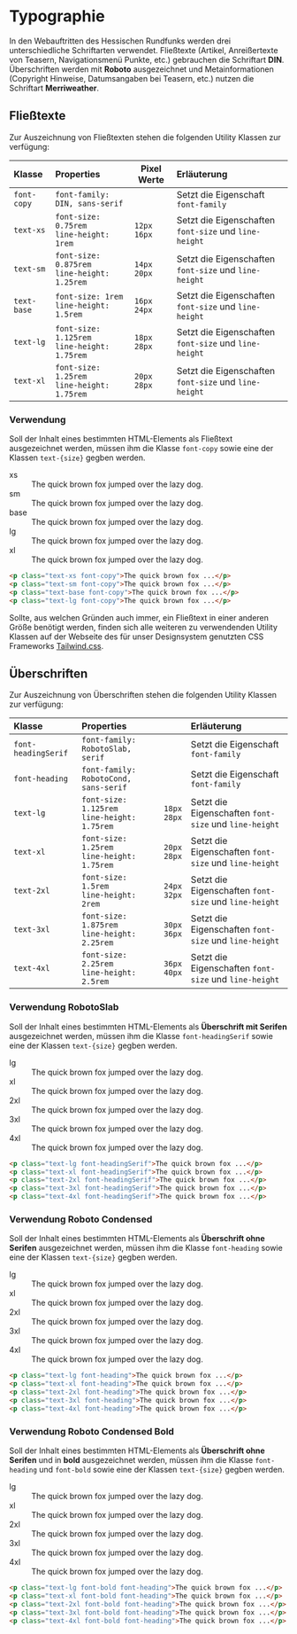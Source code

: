 
<Meta title="Dokumentation/Grundlegendes/Typographie" />

# Typographie

In den Webauftritten des Hessischen Rundfunks werden drei unterschiedliche Schriftarten verwendet. Fließtexte (Artikel, Anreißertexte von Teasern, Navigationsmenü Punkte, etc.) gebrauchen
die Schriftart **DIN**. Überschriften werden mit **Roboto** ausgezeichnet und Metainformationen (Copyright Hinweise, Datumsangaben bei Teasern, etc.) nutzen die Schriftart
**Merriweather**.

## Fließtexte

Zur Auszeichnung von Fließtexten stehen die folgenden Utility Klassen zur verfügung:

| Klasse      | Properties                                          | Pixel Werte      | Erläuterung                                           |
| :---------- | :---------------------------------------------------|----------------- | :---------------------------------------------------- |
| `font-copy` | `font-family: DIN, sans-serif`                      |                  | Setzt die Eigenschaft `font-family`                   |
| `text-xs`   | `font-size: 0.75rem` <br /> `line-height: 1rem`     |`12px`<br />`16px`| Setzt die Eigenschaften `font-size` und `line-height` |
| `text-sm`   | `font-size: 0.875rem` <br /> `line-height: 1.25rem` |`14px`<br />`20px`| Setzt die Eigenschaften `font-size` und `line-height` |
| `text-base` | `font-size: 1rem` <br /> `line-height: 1.5rem`      |`16px`<br />`24px`| Setzt die Eigenschaften `font-size` und `line-height` |
| `text-lg`   | `font-size: 1.125rem` <br /> `line-height: 1.75rem` |`18px`<br />`28px`| Setzt die Eigenschaften `font-size` und `line-height` |
| `text-xl`   | `font-size: 1.25rem` <br /> `line-height: 1.75rem`  |`20px`<br />`28px`| Setzt die Eigenschaften `font-size` und `line-height` |

### Verwendung

Soll der Inhalt eines bestimmten HTML-Elements als Fließtext ausgezeichnet werden, müssen ihm die Klasse `font-copy` sowie
eine der Klassen `text-{size}` gegben werden.

<div className="rounded-t-xl overflow-hidden bg-gradient-to-r from-purple-50 to-purple-100 p-10">
  <dl className="text-violet-600">
    <div className="flex items-start">
      <dt className="!m-0 w-16 flex-shrink-0 text-sm text-violet-600 text-opacity-50 font-mono leading-3">
        xs
      </dt>
      <dd className="truncate text-xs font-copy">
        The quick brown fox jumped over the lazy dog.
      </dd>
    </div>
    <div className="mt-6 flex items-start">
      <dt className="!m-0 w-16 flex-shrink-0 text-sm text-violet-600 text-opacity-50 font-mono leading-4">
        sm
      </dt>
      <dd className="truncate text-sm font-normal font-copy">
        The quick brown fox jumped over the lazy dog.
      </dd>
    </div>
    <div className="mt-6 flex items-start">
      <dt className="!m-0 w-16 flex-shrink-0 text-sm text-violet-600 text-opacity-50 font-mono leading-5">
        base
      </dt>
      <dd className="truncate text-base font-normal font-copy">
        The quick brown fox jumped over the lazy dog.
      </dd>
    </div>
    <div className=" mt-6 flex items-start">
      <dt className="!m-0 w-16 flex-shrink-0 text-sm text-violet-600 text-opacity-50 font-mono leading-6">
        lg
      </dt>
      <dd className="truncate text-lg font-normal font-copy">
        The quick brown fox jumped over the lazy dog.
      </dd>
    </div>
    <div className="mt-6 flex items-start">
      <dt className="!m-0 w-16 flex-shrink-0 text-sm text-violet-600 text-opacity-50 font-mono leading-6">
        xl
      </dt>
      <dd className="truncate text-xl font-normal font-copy">
        The quick brown fox jumped over the lazy dog.
      </dd>
    </div>
  </dl>
</div>

```html
<p class="text-xs font-copy">The quick brown fox ...</p>
<p class="text-sm font-copy">The quick brown fox ...</p>
<p class="text-base font-copy">The quick brown fox ...</p>
<p class="text-lg font-copy">The quick brown fox ...</p>
```

Sollte, aus welchen Gründen auch immer, ein Fließtext in einer anderen Größe benötigt werden, finden sich alle weiteren zu verwendenden Utility Klassen
auf der Webseite des für unser Designsystem genutzten CSS Frameworks [Tailwind.css](https://tailwindcss.com/docs/font-size).

## Überschriften

Zur Auszeichnung von Überschriften stehen die folgenden Utility Klassen zur verfügung:

| Klasse             | Properties                                          |                  | Erläuterung                                           |
| :------------------| :---------------------------------------------------|----------------- | :---------------------------------------------------- |
| `font-headingSerif`| `font-family: RobotoSlab, serif`                    |                  | Setzt die Eigenschaft `font-family`                   |
| `font-heading`     | `font-family: RobotoCond, sans-serif`               |                  | Setzt die Eigenschaft `font-family`                   |
| `text-lg`          | `font-size: 1.125rem` <br /> `line-height: 1.75rem` |`18px`<br />`28px`| Setzt die Eigenschaften `font-size` und `line-height` |
| `text-xl`          | `font-size: 1.25rem` <br /> `line-height: 1.75rem`  |`20px`<br />`28px`| Setzt die Eigenschaften `font-size` und `line-height` |
| `text-2xl`         | `font-size: 1.5rem` <br /> `line-height: 2rem`      |`24px`<br />`32px`| Setzt die Eigenschaften `font-size` und `line-height` |
| `text-3xl`         | `font-size: 1.875rem` <br /> `line-height: 2.25rem` |`30px`<br />`36px`| Setzt die Eigenschaften `font-size` und `line-height` |
| `text-4xl`         | `font-size: 2.25rem` <br /> `line-height: 2.5rem`   |`36px`<br />`40px`| Setzt die Eigenschaften `font-size` und `line-height` |

### Verwendung RobotoSlab

Soll der Inhalt eines bestimmten HTML-Elements als **Überschrift mit Serifen** ausgezeichnet werden, müssen ihm die Klasse `font-headingSerif` sowie
eine der Klassen `text-{size}` gegben werden.

<div className="rounded-xl overflow-hidden bg-gradient-to-r from-purple-50 to-purple-100 p-10">
  <dl className="text-violet-600">
    <div className="mt-6 flex items-start">
      <dt className="!m-0 w-16 flex-shrink-0 text-sm text-violet-600 text-opacity-50 font-mono leading-5">
        lg
      </dt>
      <dd className="truncate text-lg font-normal font-headingSerif">
        The quick brown fox jumped over the lazy dog.
      </dd>
    </div>
    <div className="mt-6 flex items-start">
      <dt className="!m-0 w-16 flex-shrink-0 text-sm text-violet-600 text-opacity-50 font-mono leading-5">
        xl
      </dt>
      <dd className="truncate text-xl font-normal font-headingSerif">
        The quick brown fox jumped over the lazy dog.
      </dd>
    </div>
    <div className=" mt-6 flex items-start">
      <dt className="!m-0 w-16 flex-shrink-0 text-sm text-violet-600 text-opacity-50 font-mono leading-6">
        2xl
      </dt>
      <dd className="truncate text-2xl font-normal font-headingSerif">
        The quick brown fox jumped over the lazy dog.
      </dd>
    </div>
    <div className="mt-6 flex items-start">
      <dt className="!m-0 w-16 flex-shrink-0 text-sm text-violet-600 text-opacity-50 font-mono leading-6">
        3xl
      </dt>
      <dd className="truncate text-3xl font-normal font-headingSerif">
        The quick brown fox jumped over the lazy dog.
      </dd>
    </div>
    <div className="mt-6 flex items-start">
      <dt className="!m-0 w-16 flex-shrink-0 text-sm text-violet-600 text-opacity-50 font-mono leading-6">
        4xl
      </dt>
      <dd className="truncate text-4xl font-normal font-headingSerif">
        The quick brown fox jumped over the lazy dog.
      </dd>
    </div>
  </dl>
</div>

```html
<p class="text-lg font-headingSerif">The quick brown fox ...</p>
<p class="text-xl font-headingSerif">The quick brown fox ...</p>
<p class="text-2xl font-headingSerif">The quick brown fox ...</p>
<p class="text-3xl font-headingSerif">The quick brown fox ...</p>
<p class="text-4xl font-headingSerif">The quick brown fox ...</p>
``` 
### Verwendung Roboto Condensed

Soll der Inhalt eines bestimmten HTML-Elements als **Überschrift ohne Serifen** ausgezeichnet werden, müssen ihm die Klasse `font-heading` sowie
eine der Klassen `text-{size}` gegben werden.

<div className="rounded-xl overflow-hidden bg-gradient-to-r from-purple-50 to-purple-100 p-10">
  <dl className="text-violet-600">
    <div className="mt-6 flex items-start">
      <dt className="!m-0 w-16 flex-shrink-0 text-sm text-violet-600 text-opacity-50 font-mono leading-5">
        lg
      </dt>
      <dd className="truncate text-lg font-heading">
        The quick brown fox jumped over the lazy dog.
      </dd>
    </div>
    <div className="mt-6 flex items-start">
      <dt className="!m-0 w-16 flex-shrink-0 text-sm text-violet-600 text-opacity-50 font-mono leading-5">
        xl
      </dt>
      <dd className="truncate text-xl font-heading">
        The quick brown fox jumped over the lazy dog.
      </dd>
    </div>
    <div className=" mt-6 flex items-start">
      <dt className="!m-0 w-16 flex-shrink-0 text-sm text-violet-600 text-opacity-50 font-mono leading-6">
        2xl
      </dt>
      <dd className="truncate text-2xl  font-heading">
        The quick brown fox jumped over the lazy dog.
      </dd>
    </div>
    <div className="mt-6 flex items-start">
      <dt className="!m-0 w-16 flex-shrink-0 text-sm text-violet-600 text-opacity-50 font-mono leading-6">
        3xl
      </dt>
      <dd className="truncate text-3xl  font-heading">
        The quick brown fox jumped over the lazy dog.
      </dd>
    </div>
    <div className="mt-6 flex items-start">
      <dt className="!m-0 w-16 flex-shrink-0 text-sm text-violet-600 text-opacity-50 font-mono leading-6">
        4xl
      </dt>
      <dd className="truncate text-4xl  font-heading">
        The quick brown fox jumped over the lazy dog.
      </dd>
    </div>
  </dl>
</div>

```html
<p class="text-lg font-heading">The quick brown fox ...</p>
<p class="text-xl font-heading">The quick brown fox ...</p>
<p class="text-2xl font-heading">The quick brown fox ...</p>
<p class="text-3xl font-heading">The quick brown fox ...</p>
<p class="text-4xl font-heading">The quick brown fox ...</p>
``` 
### Verwendung Roboto Condensed Bold

Soll der Inhalt eines bestimmten HTML-Elements als **Überschrift ohne Serifen** und in **bold** ausgezeichnet werden, müssen ihm die Klasse `font-heading` und `font-bold` sowie
eine der Klassen `text-{size}` gegben werden.

<div className="rounded-xl overflow-hidden bg-gradient-to-r from-purple-50 to-purple-100 p-10">
  <dl className="text-violet-600">
    <div className="mt-6 flex items-start">
      <dt className="!m-0 w-16 flex-shrink-0 text-sm text-violet-600 text-opacity-50 font-mono leading-5">
        lg
      </dt>
      <dd className="truncate text-lg font-bold font-heading">
        The quick brown fox jumped over the lazy dog.
      </dd>
    </div>
    <div className="mt-6 flex items-start">
      <dt className="!m-0 w-16 flex-shrink-0 text-sm text-violet-600 text-opacity-50 font-mono leading-5">
        xl
      </dt>
      <dd className="truncate text-xl font-bold font-heading">
        The quick brown fox jumped over the lazy dog.
      </dd>
    </div>
    <div className=" mt-6 flex items-start">
      <dt className="!m-0 w-16 flex-shrink-0 text-sm text-violet-600 text-opacity-50 font-mono leading-6">
        2xl
      </dt>
      <dd className="truncate text-2xl font-bold font-heading">
        The quick brown fox jumped over the lazy dog.
      </dd>
    </div>
    <div className="mt-6 flex items-start">
      <dt className="!m-0 w-16 flex-shrink-0 text-sm text-violet-600 text-opacity-50 font-mono leading-6">
        3xl
      </dt>
      <dd className="truncate text-3xl font-bold font-heading">
        The quick brown fox jumped over the lazy dog.
      </dd>
    </div>
    <div className="mt-6 flex items-start">
      <dt className="!m-0 w-16 flex-shrink-0 text-sm text-violet-600 text-opacity-50 font-mono leading-6">
        4xl
      </dt>
      <dd className="truncate text-4xl font-bold font-heading">
        The quick brown fox jumped over the lazy dog.
      </dd>
    </div>
  </dl>
</div>

```html
<p class="text-lg font-bold font-heading">The quick brown fox ...</p>
<p class="text-xl font-bold font-heading">The quick brown fox ...</p>
<p class="text-2xl font-bold font-heading">The quick brown fox ...</p>
<p class="text-3xl font-bold font-heading">The quick brown fox ...</p>
<p class="text-4xl font-bold font-heading">The quick brown fox ...</p>
``` 
